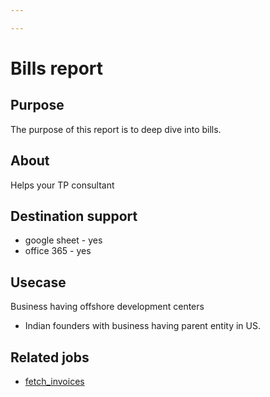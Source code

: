 ```yaml
---

---
```

# Bills report

## Purpose 
The purpose of this report is to deep dive into bills. 
<Gsheet
  src="https://docs.google.com/spreadsheets/d/1D6DWMT-bqS28C90V7BONbqnq10LWyxxczAJBLfsUdas/edit#gid=1490204803"
  type="report"
/>


## About
Helps your TP consultant 

## Destination support 
- google sheet - yes
- office 365 - yes

## Usecase 
Business having offshore development centers 
- Indian founders with business having parent entity in US. 

## Related jobs 
- [fetch_invoices](/library/jobs/zoho_books/fetch_invoices)